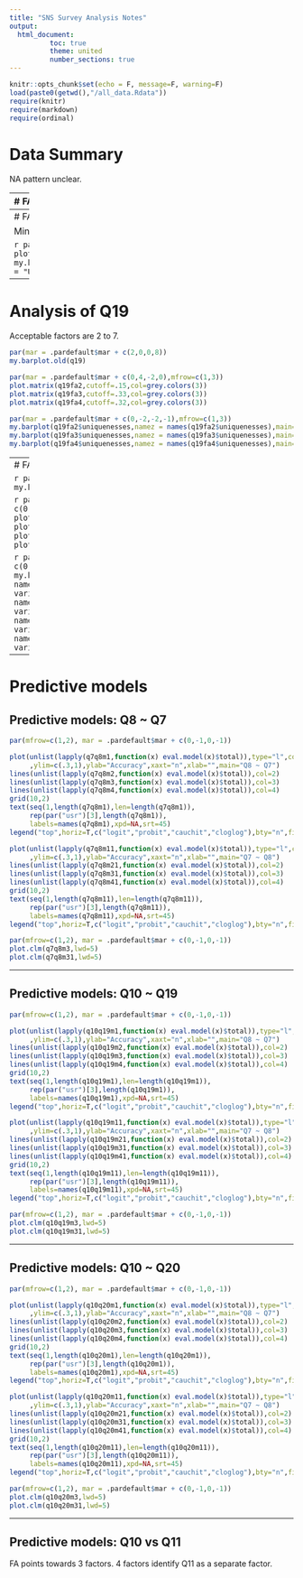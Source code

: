```yaml
---
title: "SNS Survey Analysis Notes"
output: 
  html_document:
          toc: true
          theme: united
          number_sections: true
---
```


```r
knitr::opts_chunk$set(echo = F, message=F, warning=F)
load(paste0(getwd(),"/all_data.Rdata"))
require(knitr)
require(markdown)
require(ordinal)
```



# Data Summary

NA pattern unclear.

----
# FA Q8

3, 4 and 5 factors are acceptable. Shown are only 3 and 4 factors, as 5 appear too many for 9 variables.

```r
par(mfrow=c(1,2), mar = .pardefault$mar + c(0,2,0,2))
plot.matrix(q8fa3, cutoff=.4,col = grey.colors(2))
plot.matrix(q8fa4, cutoff=.4,col = grey.colors(2))
```

* Factor1 (Games): playgamesfriends, plagamesstranger, playgamesalone
* Factor2 (Spare time): killtime, browsenoreason, beentertained

Downloadmusic appears to be unrelated to the above identified latent variables.



```r
par(mfrow=c(1,2), mar = .pardefault$mar - c(0,2,0,2))
my.barplot(q8fa3$uniquenesses,namez = names(q8fa3$uniquenesses),main="Unique variance")
my.barplot(q8fa4$uniquenesses,namez = names(q8fa4$uniquenesses),main="Unique variance")

```



----
# FA Q10

Minimum 3 factors required. 4 factors are too many.

```r
par(mar = .pardefault$mar + c(-2,4,-3,-2), mfrow=c(2,1))
plot.matrix(q10fa,cutoff=.33,col=grey.colors(2))
my.barplot(q10fa$uniquenesses,namez=names(q10fa$uniquenesses),main = "Unique variance")
```

----
# Analysis of Q19
Acceptable factors are 2 to 7.

```r
par(mar = .pardefault$mar + c(2,0,0,8))
my.barplot.old(q19)
```
```r
par(mar = .pardefault$mar + c(0,4,-2,0),mfrow=c(1,3))
plot.matrix(q19fa2,cutoff=.15,col=grey.colors(3))
plot.matrix(q19fa3,cutoff=.33,col=grey.colors(3))
plot.matrix(q19fa4,cutoff=.32,col=grey.colors(3))
```

```r
par(mar = .pardefault$mar + c(0,-2,-2,-1),mfrow=c(1,3))
my.barplot(q19fa2$uniquenesses,namez = names(q19fa2$uniquenesses),main="Unique variance")
my.barplot(q19fa3$uniquenesses,namez = names(q19fa3$uniquenesses),main="Unique variance")
my.barplot(q19fa4$uniquenesses,namez = names(q19fa4$uniquenesses),main="Unique variance")
```

----
# FA Q20

```r
par(mar = .pardefault$mar + c(2,0,0,8))
my.barplot.old(q20)
```


```r
par(mar = .pardefault$mar + c(0,4,-2,0),mfrow=c(2,2))
plot.matrix(q20fa2,cutoff=.15,col=grey.colors(3))
plot.matrix(q20fa3,cutoff=.15,col=grey.colors(3))
plot.matrix(q20fa4,cutoff=.15,col=grey.colors(3))
plot.matrix(q20fa5,cutoff=.15,col=grey.colors(3))
```

```r
par(mar = .pardefault$mar + c(0,-2,-2,-1),mfrow=c(2,2))
my.barplot(q20fa2$uniquenesses,namez = names(q20fa2$uniquenesses),main="Unique variance")
my.barplot(q20fa3$uniquenesses,namez = names(q20fa3$uniquenesses),main="Unique variance")
my.barplot(q20fa4$uniquenesses,namez = names(q20fa4$uniquenesses),main="Unique variance")
my.barplot(q20fa5$uniquenesses,namez = names(q20fa5$uniquenesses),main="Unique variance")
```

----

# Predictive models

## Predictive models: Q8 ~ Q7

```r
par(mfrow=c(1,2), mar = .pardefault$mar + c(0,-1,0,-1))

plot(unlist(lapply(q7q8m1,function(x) eval.model(x)$total)),type="l",col=1
     ,ylim=c(.3,1),ylab="Accuracy",xaxt="n",xlab="",main="Q8 ~ Q7")
lines(unlist(lapply(q7q8m2,function(x) eval.model(x)$total)),col=2)
lines(unlist(lapply(q7q8m3,function(x) eval.model(x)$total)),col=3)
lines(unlist(lapply(q7q8m4,function(x) eval.model(x)$total)),col=4)
grid(10,2)
text(seq(1,length(q7q8m1),len=length(q7q8m1)),
     rep(par("usr")[3],length(q7q8m1)),
     labels=names(q7q8m1),xpd=NA,srt=45)
legend("top",horiz=T,c("logit","probit","cauchit","cloglog"),bty="n",fill=1:4,xpd=NA)

plot(unlist(lapply(q7q8m11,function(x) eval.model(x)$total)),type="l",col=1
     ,ylim=c(.3,1),ylab="Accuracy",xaxt="n",xlab="",main="Q7 ~ Q8")
lines(unlist(lapply(q7q8m21,function(x) eval.model(x)$total)),col=2)
lines(unlist(lapply(q7q8m31,function(x) eval.model(x)$total)),col=3)
lines(unlist(lapply(q7q8m41,function(x) eval.model(x)$total)),col=4)
grid(10,2)
text(seq(1,length(q7q8m11),len=length(q7q8m11)),
     rep(par("usr")[3],length(q7q8m11)),
     labels=names(q7q8m11),xpd=NA,srt=45)
legend("top",horiz=T,c("logit","probit","cauchit","cloglog"),bty="n",fill=1:4,xpd=NA)
```

```r
par(mfrow=c(1,2), mar = .pardefault$mar + c(0,-1,0,-1))
plot.clm(q7q8m3,lwd=5)
plot.clm(q7q8m31,lwd=5)
```


----

## Predictive models: Q10 ~ Q19

```r
par(mfrow=c(1,2), mar = .pardefault$mar + c(0,-1,0,-1))

plot(unlist(lapply(q10q19m1,function(x) eval.model(x)$total)),type="l",col=1
     ,ylim=c(.3,1),ylab="Accuracy",xaxt="n",xlab="",main="Q8 ~ Q7")
lines(unlist(lapply(q10q19m2,function(x) eval.model(x)$total)),col=2)
lines(unlist(lapply(q10q19m3,function(x) eval.model(x)$total)),col=3)
lines(unlist(lapply(q10q19m4,function(x) eval.model(x)$total)),col=4)
grid(10,2)
text(seq(1,length(q10q19m1),len=length(q10q19m1)),
     rep(par("usr")[3],length(q10q19m1)),
     labels=names(q10q19m1),xpd=NA,srt=45)
legend("top",horiz=T,c("logit","probit","cauchit","cloglog"),bty="n",fill=1:4,xpd=NA)

plot(unlist(lapply(q10q19m11,function(x) eval.model(x)$total)),type="l",col=1
     ,ylim=c(.3,1),ylab="Accuracy",xaxt="n",xlab="",main="Q7 ~ Q8")
lines(unlist(lapply(q10q19m21,function(x) eval.model(x)$total)),col=2)
lines(unlist(lapply(q10q19m31,function(x) eval.model(x)$total)),col=3)
lines(unlist(lapply(q10q19m41,function(x) eval.model(x)$total)),col=4)
grid(10,2)
text(seq(1,length(q10q19m11),len=length(q10q19m11)),
     rep(par("usr")[3],length(q10q19m11)),
     labels=names(q10q19m11),xpd=NA,srt=45)
legend("top",horiz=T,c("logit","probit","cauchit","cloglog"),bty="n",fill=1:4,xpd=NA)
```

```r
par(mfrow=c(1,2), mar = .pardefault$mar + c(0,-1,0,-1))
plot.clm(q10q19m3,lwd=5)
plot.clm(q10q19m31,lwd=5)
```

----

## Predictive models:  Q10 ~ Q20

```r
par(mfrow=c(1,2), mar = .pardefault$mar + c(0,-1,0,-1))

plot(unlist(lapply(q10q20m1,function(x) eval.model(x)$total)),type="l",col=1
     ,ylim=c(.3,1),ylab="Accuracy",xaxt="n",xlab="",main="Q8 ~ Q7")
lines(unlist(lapply(q10q20m2,function(x) eval.model(x)$total)),col=2)
lines(unlist(lapply(q10q20m3,function(x) eval.model(x)$total)),col=3)
lines(unlist(lapply(q10q20m4,function(x) eval.model(x)$total)),col=4)
grid(10,2)
text(seq(1,length(q10q20m1),len=length(q10q20m1)),
     rep(par("usr")[3],length(q10q20m1)),
     labels=names(q10q20m1),xpd=NA,srt=45)
legend("top",horiz=T,c("logit","probit","cauchit","cloglog"),bty="n",fill=1:4,xpd=NA)

plot(unlist(lapply(q10q20m11,function(x) eval.model(x)$total)),type="l",col=1
     ,ylim=c(.3,1),ylab="Accuracy",xaxt="n",xlab="",main="Q7 ~ Q8")
lines(unlist(lapply(q10q20m21,function(x) eval.model(x)$total)),col=2)
lines(unlist(lapply(q10q20m31,function(x) eval.model(x)$total)),col=3)
lines(unlist(lapply(q10q20m41,function(x) eval.model(x)$total)),col=4)
grid(10,2)
text(seq(1,length(q10q20m11),len=length(q10q20m11)),
     rep(par("usr")[3],length(q10q20m11)),
     labels=names(q10q20m11),xpd=NA,srt=45)
legend("top",horiz=T,c("logit","probit","cauchit","cloglog"),bty="n",fill=1:4,xpd=NA)
```

```r
par(mfrow=c(1,2), mar = .pardefault$mar + c(0,-1,0,-1))
plot.clm(q10q20m3,lwd=5)
plot.clm(q10q20m31,lwd=5)
```
----

## Predictive models: Q10 vs Q11
FA points towards 3 factors. 4 factors identify Q11 as a separate factor.

